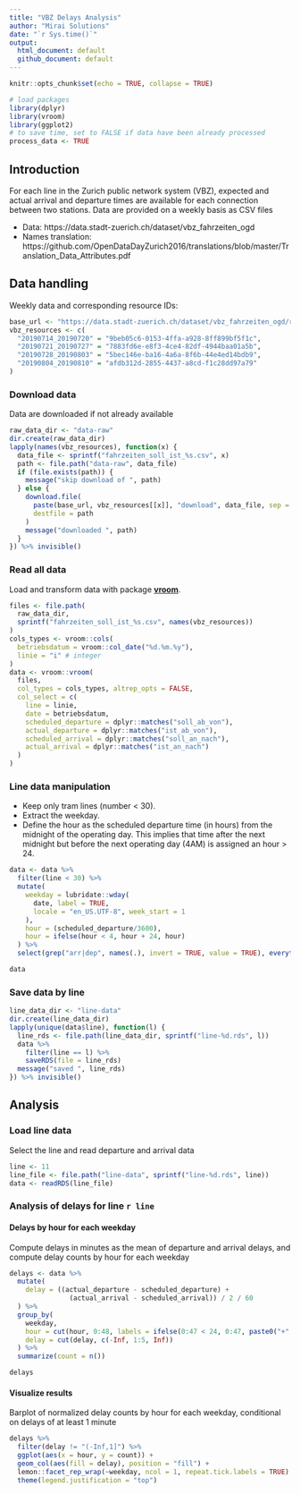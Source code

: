 ```yaml
---
title: "VBZ Delays Analysis"
author: "Mirai Solutions"
date: "`r Sys.time()`"
output:
  html_document: default
  github_document: default
---
```


```r
knitr::opts_chunk$set(echo = TRUE, collapse = TRUE)
```


```r
# load packages
library(dplyr)
library(vroom)
library(ggplot2)
# to save time, set to FALSE if data have been already processed
process_data <- TRUE
```


## Introduction

For each line in the Zurich public network system (VBZ), expected and actual arrival and departure times are available for each connection between two stations. Data are provided on a weekly basis as CSV files

* Data: https://data.stadt-zuerich.ch/dataset/vbz_fahrzeiten_ogd
* Names translation: https://github.com/OpenDataDayZurich2016/translations/blob/master/Translation_Data_Attributes.pdf


## Data handling

Weekly data and corresponding resource IDs:

```r
base_url <- "https://data.stadt-zuerich.ch/dataset/vbz_fahrzeiten_ogd/resource"
vbz_resources <- c(
  "20190714_20190720" = "9beb05c6-0153-4ffa-a928-8ff899bf5f1c",
  "20190721_20190727" = "7883fd6e-e8f3-4ce4-82df-4944baa01a5b",
  "20190728_20190803" = "5bec146e-ba16-4a6a-8f6b-44e4ed14bdb9",
  "20190804_20190810" = "afdb312d-2855-4437-a8cd-f1c28dd97a79"
)
```


### Download data

Data are downloaded if not already available

```r
raw_data_dir <- "data-raw"
dir.create(raw_data_dir)
lapply(names(vbz_resources), function(x) {
  data_file <- sprintf("fahrzeiten_soll_ist_%s.csv", x)
  path <- file.path("data-raw", data_file)
  if (file.exists(path)) {
    message("skip download of ", path)
  } else {
    download.file(
      paste(base_url, vbz_resources[[x]], "download", data_file, sep = "/"),
      destfile = path
    )
    message("downloaded ", path)
  }
}) %>% invisible()
```


### Read all data

Load and transform data with package [**vroom**](https://vroom.r-lib.org/).

```r
files <- file.path(
  raw_data_dir, 
  sprintf("fahrzeiten_soll_ist_%s.csv", names(vbz_resources))            
)
cols_types <- vroom::cols(
  betriebsdatum = vroom::col_date("%d.%m.%y"),
  linie = "i" # integer
)
data <- vroom::vroom(
  files,
  col_types = cols_types, altrep_opts = FALSE,
  col_select = c(
    line = linie,
    date = betriebsdatum,
    scheduled_departure = dplyr::matches("soll_ab_von"),
    actual_departure = dplyr::matches("ist_ab_von"),
    scheduled_arrival = dplyr::matches("soll_an_nach"),
    actual_arrival = dplyr::matches("ist_an_nach")
  )
)
```


### Line data manipulation

* Keep only tram lines (number < 30).
* Extract the weekday.
* Define the hour as the scheduled departure time (in hours) from the midnight of the operating day. This implies that time after the next midnight but before the next operating day (4AM) is assigned an hour > 24.

```r
data <- data %>%
  filter(line < 30) %>%
  mutate(
    weekday = lubridate::wday(
      date, label = TRUE, 
      locale = "en_US.UTF-8", week_start = 1
    ),
    hour = (scheduled_departure/3600),
    hour = ifelse(hour < 4, hour + 24, hour)
  ) %>% 
  select(grep("arr|dep", names(.), invert = TRUE, value = TRUE), everything())

data
```


### Save data by line

```r
line_data_dir <- "line-data"
dir.create(line_data_dir)
lapply(unique(data$line), function(l) {
  line_rds <- file.path(line_data_dir, sprintf("line-%d.rds", l))
  data %>%
    filter(line == l) %>%
    saveRDS(file = line_rds)
  message("saved ", line_rds)
}) %>% invisible()
```


## Analysis

### Load line data

Select the line and read departure and arrival data

```r
line <- 11
line_file <- file.path("line-data", sprintf("line-%d.rds", line))
data <- readRDS(line_file)
```


### Analysis of delays for line `r line`

#### Delays by hour for each weekday

Compute delays in minutes as the mean of departure and arrival delays, and compute delay counts by hour for each weekday

```r
delays <- data %>%
  mutate(
    delay = ((actual_departure - scheduled_departure) +
               (actual_arrival - scheduled_arrival)) / 2 / 60
  ) %>% 
  group_by(
    weekday,
    hour = cut(hour, 0:48, labels = ifelse(0:47 < 24, 0:47, paste0("+", floor(0:47) - 24))),
    delay = cut(delay, c(-Inf, 1:5, Inf))
  ) %>% 
  summarize(count = n())

delays
```

#### Visualize results

Barplot of normalized delay counts by hour for each weekday, conditional on delays of at least 1 minute

```r
delays %>% 
  filter(delay != "(-Inf,1]") %>%
  ggplot(aes(x = hour, y = count)) +
  geom_col(aes(fill = delay), position = "fill") +
  lemon::facet_rep_wrap(~weekday, ncol = 1, repeat.tick.labels = TRUE) +
  theme(legend.justification = "top")
```
